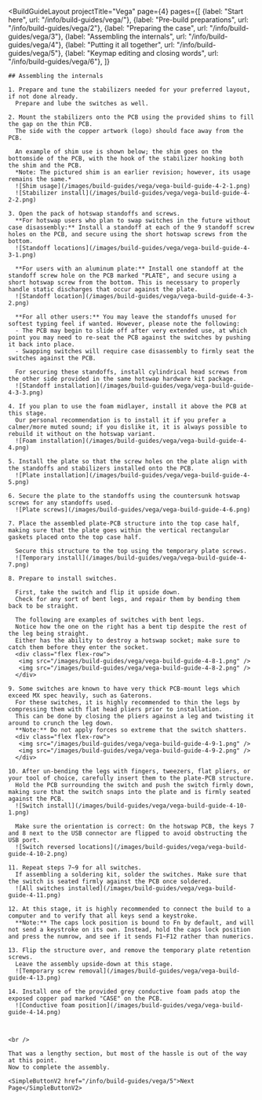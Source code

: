 ---
---


<BuildGuideLayout 
	projectTitle="Vega"
  page={4}
  pages={[
    {label: "Start here", url: "/info/build-guides/vega/"},
    {label: "Pre-build preparations", url: "/info/build-guides/vega/2"},
    {label: "Preparing the case", url: "/info/build-guides/vega/3"},
    {label: "Assembling the internals", url: "/info/build-guides/vega/4"},
    {label: "Putting it all together", url: "/info/build-guides/vega/5"},
    {label: "Keymap editing and closing words", url: "/info/build-guides/vega/6"},
  ]}
>

  <AltMarkdownRenderer>

    ## Assembling the internals

    1. Prepare and tune the stabilizers needed for your preferred layout, if not done already.  
      Prepare and lube the switches as well.

    2. Mount the stabilizers onto the PCB using the provided shims to fill the gap on the thin PCB.  
      The side with the copper artwork (logo) should face away from the PCB.  
        
      An example of shim use is shown below; the shim goes on the bottomside of the PCB, with the hook of the stabilizer hooking both the shim and the PCB.  
      *Note: The pictured shim is an earlier revision; however, its usage remains the same.*  
      ![Shim usage](/images/build-guides/vega/vega-build-guide-4-2-1.png)
      ![Stabilizer install](/images/build-guides/vega/vega-build-guide-4-2-2.png)

    3. Open the pack of hotswap standoffs and screws.  
      **For hotswap users who plan to swap switches in the future without case disassembly:** Install a standoff at each of the 9 standoff screw holes on the PCB, and secure using the short hotswap screws from the bottom. 
      ![Standoff locations](/images/build-guides/vega/vega-build-guide-4-3-1.png)

      **For users with an aluminum plate:** Install one standoff at the standoff screw hole on the PCB marked "PLATE", and secure using a short hotswap screw from the bottom. This is necessary to properly handle static discharges that occur against the plate.
      ![Standoff location](/images/build-guides/vega/vega-build-guide-4-3-2.png)

      **For all other users:** You may leave the standoffs unused for softest typing feel if wanted. However, please note the following:
      - The PCB may begin to slide off after very extended use, at which point you may need to re-seat the PCB against the switches by pushing it back into place.
      - Swapping switches will require case disassembly to firmly seat the switches against the PCB.

      For securing these standoffs, install cylindrical head screws from the other side provided in the same hotswap hardware kit package.
      ![Standoff installation](/images/build-guides/vega/vega-build-guide-4-3-3.png)

    4. If you plan to use the foam midlayer, install it above the PCB at this stage.  
      Our personal recommendation is to install it if you prefer a calmer/more muted sound; if you dislike it, it is always possible to rebuild it without on the hotswap variant.
      ![Foam installation](/images/build-guides/vega/vega-build-guide-4-4.png)

    5. Install the plate so that the screw holes on the plate align with the standoffs and stabilizers installed onto the PCB.  
      ![Plate installation](/images/build-guides/vega/vega-build-guide-4-5.png)

    6. Secure the plate to the standoffs using the countersunk hotswap screws for any standoffs used.
      ![Plate screws](/images/build-guides/vega/vega-build-guide-4-6.png)

    7. Place the assembled plate-PCB structure into the top case half, making sure that the plate goes within the vertical rectangular gaskets placed onto the top case half.  

      Secure this structure to the top using the temporary plate screws.
      ![Temporary install](/images/build-guides/vega/vega-build-guide-4-7.png)

    8. Prepare to install switches.  

      First, take the switch and flip it upside down.  
      Check for any sort of bent legs, and repair them by bending them back to be straight.  

      The following are examples of switches with bent legs.  
      Notice how the one on the right has a bent tip despite the rest of the leg being straight.  
      Either has the ability to destroy a hotswap socket; make sure to catch them before they enter the socket.  
      <div class="flex flex-row">
       <img src="/images/build-guides/vega/vega-build-guide-4-8-1.png" />
       <img src="/images/build-guides/vega/vega-build-guide-4-8-2.png" />
      </div>
      
    9. Some switches are known to have very thick PCB-mount legs which exceed MX spec heavily, such as Gaterons.  
      For these switches, it is highly recommended to thin the legs by compressing them with flat head pliers prior to installation.  
      This can be done by closing the pliers against a leg and twisting it around to crunch the leg down.  
      **Note:** Do not apply forces so extreme that the switch shatters.  
      <div class="flex flex-row">
       <img src="/images/build-guides/vega/vega-build-guide-4-9-1.png" />
       <img src="/images/build-guides/vega/vega-build-guide-4-9-2.png" />
      </div>

    10. After un-bending the legs with fingers, tweezers, flat pliers, or your tool of choice, carefully insert them to the plate-PCB structure.  
      Hold the PCB surrounding the switch and push the switch firmly down, making sure that the switch snaps into the plate and is firmly seated against the PCB.
      ![Switch install](/images/build-guides/vega/vega-build-guide-4-10-1.png)

      Make sure the orientation is correct: On the hotswap PCB, the keys 7 and 8 next to the USB connector are flipped to avoid obstructing the USB port.
      ![Switch reversed locations](/images/build-guides/vega/vega-build-guide-4-10-2.png)

    11. Repeat steps 7~9 for all switches.
      If assembling a soldering kit, solder the switches. Make sure that the switch is seated firmly against the PCB once soldered.
      ![All switches installed](/images/build-guides/vega/vega-build-guide-4-11.png)

    12. At this stage, it is highly recommended to connect the build to a computer and to verify that all keys send a keystroke.
      **Note:** The caps lock position is bound to Fn by default, and will not send a keystroke on its own. Instead, hold the caps lock position and press the numrow, and see if it sends F1~F12 rather than numerics.

    13. Flip the structure over, and remove the temporary plate retention screws.  
      Leave the assembly upside-down at this stage.
      ![Temporary screw removal](/images/build-guides/vega/vega-build-guide-4-13.png)

    14. Install one of the provided grey conductive foam pads atop the exposed copper pad marked "CASE" on the PCB.
      ![Conductive foam position](/images/build-guides/vega/vega-build-guide-4-14.png)



    <br />
    
    That was a lengthy section, but most of the hassle is out of the way at this point.
    Now to complete the assembly.

    <SimpleButtonV2 href="/info/build-guides/vega/5">Next Page</SimpleButtonV2>
    
    
  </AltMarkdownRenderer>
			
</BuildGuideLayout>


